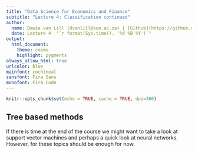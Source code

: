 ```yaml
---
title: "Data Science for Economics and Finance"
subtitle: "Lecture 4: Classification continued"
author:
  name: Dawie van Lill (dvanlill@sun.ac.za) | [Github](https://github.com/DawievLill)
  date: Lecture 4  "`r format(Sys.time(), '%d %B %Y')`"
output: 
  html_document:
    theme: cosmo
    highlight: pygments
always_allow_html: true
urlcolor: blue
mainfont: cochineal
sansfont: Fira Sans
monofont: Fira Code 
---
```


```r
knitr::opts_chunk$set(echo = TRUE, cache = TRUE, dpi=300)
```

## Tree based methods

If there is time at the end of the course we might want to take a look at support vector machines and perhaps a quick look at neural networks. However, for these topics should be enough for now. 























